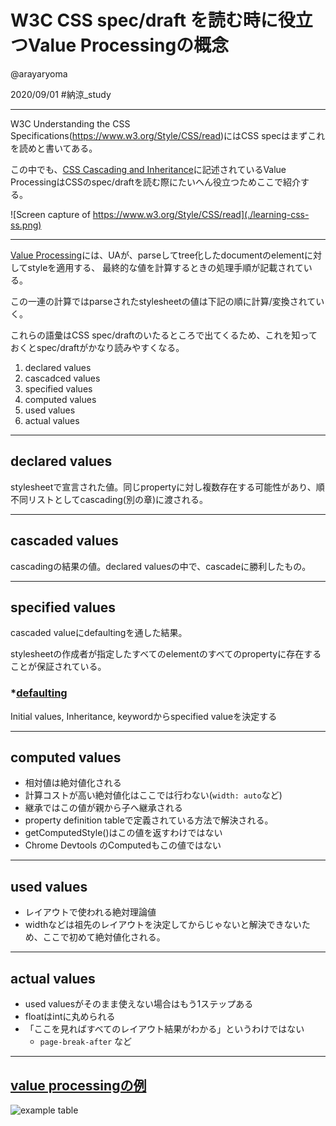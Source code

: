 # W3C CSS spec/draft を読む時に役立つValue Processingの概念

@arayaryoma

2020/09/01 #納涼_study

---

W3C Understanding the CSS Specifications(https://www.w3.org/Style/CSS/read)にはCSS specはまずこれを読めと書いてある。

この中でも、[CSS Cascading and Inheritance](https://www.w3.org/TR/css-cascade-4/)に記述されているValue ProcessingはCSSのspec/draftを読む際にたいへん役立つためここで紹介する。

![Screen capture of https://www.w3.org/Style/CSS/read](./learning-css-ss.png)

---
[Value Processing](https://www.w3.org/TR/css-cascade-4/#value-stages)には、UAが、parseしてtree化したdocumentのelementに対してstyleを適用する、
最終的な値を計算するときの処理手順が記載されている。

この一連の計算ではparseされたstylesheetの値は下記の順に計算/変換されていく。

これらの語彙はCSS spec/draftのいたるところで出てくるため、これを知っておくとspec/draftがかなり読みやすくなる。

1. declared values
2. cascadced values
3. specified values
4. computed values
5. used values
6. actual values

---
## declared values
stylesheetで宣言された値。同じpropertyに対し複数存在する可能性があり、順不同リストとしてcascading(別の章)に渡される。

---
## cascaded values
cascadingの結果の値。declared valuesの中で、cascadeに勝利したもの。

---
## specified values
cascaded valueにdefaultingを通した結果。

stylesheetの作成者が指定したすべてのelementのすべてのpropertyに存在することが保証されている。

### *[defaulting](https://www.w3.org/TR/css-cascade-4/#defaulting)
Initial values, Inheritance, keywordからspecified valueを決定する

---
## computed values
- 相対値は絶対値化される 
- 計算コストが高い絶対値化はここでは行わない(`width: auto`など)
- 継承ではこの値が親から子へ継承される
- property definition tableで定義されている方法で解決される。
- getComputedStyle()はこの値を返すわけではない
- Chrome Devtools のComputedもこの値ではない
---
## used values
- レイアウトで使われる絶対理論値
- widthなどは祖先のレイアウトを決定してからじゃないと解決できないため、ここで初めて絶対値化される。

---
## actual values
- used valuesがそのまま使えない場合はもう1ステップある
- floatはintに丸められる
- 「ここを見ればすべてのレイアウト結果がわかる」というわけではない
  - `page-break-after` など

---
## [value processingの例](https://www.w3.org/TR/css-cascade-4/#stages-examples)
![example table](./table.png)